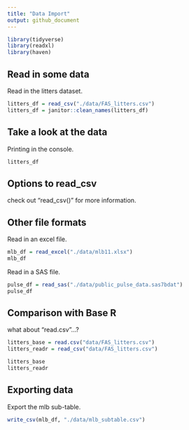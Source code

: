 ```yaml
---
title: "Data Import"
output: github_document
---
```

```r
library(tidyverse)
library(readxl)
library(haven)
```

## Read in some data

Read in the litters dataset.

```r
litters_df = read_csv("./data/FAS_litters.csv")
litters_df = janitor::clean_names(litters_df)
```

## Take a look at the data

Printing in the console.

```r
litters_df

```

## Options to read_csv

check out "read_csv()" for more information.

## Other file formats

Read in an excel file. 

```r
mlb_df = read_excel("./data/mlb11.xlsx")
mlb_df
```

Read in a SAS file.
```r
pulse_df = read_sas("./data/public_pulse_data.sas7bdat")
pulse_df
```

## Comparison with Base R

what about "read.csv"...?

```r
litters_base = read.csv("data/FAS_litters.csv")
litters_readr = read_csv("data/FAS_litters.csv")

litters_base
litters_readr
```


## Exporting data

Export the mlb sub-table.

```r
write_csv(mlb_df, "./data/mlb_subtable.csv")
```